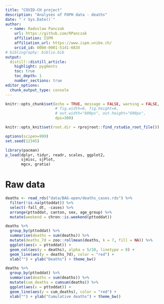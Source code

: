 ```yaml
---
title: "COVID-CH project"
description: "Analyses of FOPH data - deaths"
date: "`r Sys.Date()`"
author:
  - name: Radoslaw Panczak 
    url: https://github.com/RPanczak
    affiliation: ISPM
    affiliation_url: https://www.ispm.unibe.ch/
    orcid_id: 0000-0001-5141-683X
# bibliography: biblio.bib
output:
  distill::distill_article:
    highlight: pygments
    toc: true
    toc_depth: 1
    number_sections: true
editor_options: 
  chunk_output_type: console
---
```


<!-- ------------------------------------------------------------ --> 
<!-- ------------------------------------------------------------ --> 

```r
knitr::opts_chunk$set(echo = TRUE, message = FALSE, warning = FALSE, 
                      # fig.width=8, fig.height=6, 
                      # out.width="800px", out.height="600px",
                      dpi=300)

knitr::opts_knit$set(root.dir = rprojroot::find_rstudio_root_file())

options(scipen=999)
set.seed(12345)

library(pacman) 
p_load(dplyr, tidyr, readr, scales, ggplot2,
       sjmisc, sjPlot,
       mgcv, gratia)
```

<!-- ------------------------------------------------------------ --> 

# Raw data 

```r
deaths <- read_rds("data/BAG-open/deaths_cases.rds") %>% 
  filter(!is.na(pttoddat)) %>% 
  select(-fall_dt, -cases) %>% 
  arrange(pttoddat, canton, sex, age_group) %>% 
  mutate(weekend = chron::is.weekend(pttoddat))
```

```r
deaths %>% 
  group_by(pttoddat) %>% 
  summarise(deaths = sum(deaths)) %>% 
  mutate(deaths_7d = zoo::rollmean(deaths, k = 7, fill = NA)) %>% 
  ggplot(aes(x = pttoddat)) + 
  geom_col(aes(y = deaths), alpha = 5/10, linetype = 0) + 
  geom_line(aes(y = deaths_7d), color = "red") + 
  xlab("") + ylab("Deaths") + theme_bw()
```

```r
deaths %>% 
  group_by(pttoddat) %>% 
  summarise(deaths = sum(deaths)) %>% 
  mutate(cum_deaths = cumsum(deaths)) %>% 
  ggplot(aes(x = pttoddat)) + 
  geom_line(aes(y = cum_deaths), color = "red") + 
  xlab("") + ylab("Cumulative deaths") + theme_bw()
```

